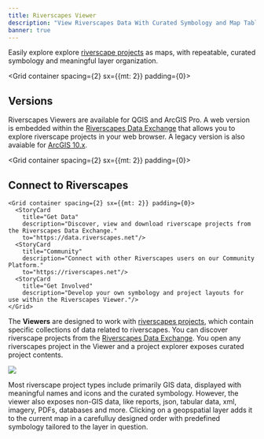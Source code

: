 ```yaml
---
title: Riverscapes Viewer
description: "View Riverscapes Data With Curated Symbology and Map Table of Contents"
banner: true
---
```



Easily explore explore [riverscape projects](https://data.riverscapes.net) as maps, with repeatable, curated symbology and meaningful layer organization.

<Grid container spacing={2} sx={{mt: 2}} padding={0}>
  <StoryCard 
    title="Consistent Cartography"
    description="Stop wasting time repeatedly symbolozing layers. Riverscapes Viewers automatically applies carefully curated symbology to data, ensuring the same look and feel every time."/>
  <StoryCard 
    title="Logical Table of Contents"
    description="Data are presenting in a meaningful hierarchy that is relevant to the type of data you are looking at. Layers can be added to your current map and are automatically organized into a matching table of contents."/>
  <StoryCard 
    title="Helpful MetaData"
    description="Riverscapes Viewers make it easy to see where data originated from and navigate to the source. Metadata is available for all layers, providing context and provenance."/>
</Grid>

## Versions

Riverscapes Viewers are available for QGIS and ArcGIS Pro. A web version is embedded within the [Riverscapes Data Exchange](https://data.riverscapes.net) that allows you to explore riverscape projects in your web browser. A legacy version is also avaiable for [ArcGIS 10.x](/software-help/help-arc).

<Grid container spacing={2} sx={{mt: 2}} padding={0}>
  <StoryCard 
    title="Web Viewer"
    description="Explore riverscape projects in your web browser. No installation required."
    to="software-help/help-web"/>
  <StoryCard 
    title="QGIS"
    description="A free plugin for QGIS." 
    to="/software-help/help-qgis"/>
  <StoryCard 
    title="ArcGIS Pro"
    description="A free addin for ArcGIS Pro."
    to="/software-help/help-arcpro"/>
</Grid>

## Connect to Riverscapes

    <Grid container spacing={2} sx={{mt: 2}} padding={0}>
      <StoryCard 
        title="Get Data"
        description="Discover, view and download riverscape projects from the Riverscapes Data Exchange." 
        to="https://data.riverscapes.net"/>
      <StoryCard 
        title="Community"
        description="Connect with other Riverscapes users on our Community Platform." 
        to="https://riverscapes.net"/>
      <StoryCard 
        title="Get Involved"
        description="Develop your own symbology and project layouts for use within the Riverscapes Viewer."/>
    </Grid>

The **Viewers** are designed to work with [riverscapes projects](https://riverscapes.net/Tools/Technical_Reference/Documentation_Standards/Riverscapes_Projects/), which contain specific collections of data related to riverscapes. You can discover riverscape projects from the [Riverscapes Data Exchange](https://data.riverscapes.net). You open any riverscapes project in the Viewer and a project explorer exposes curated project contents. 

<Image src="/images/project_views/project_view_tree.png" to="/about" caption="A Riverscape Project tree view" />

Most riverscape project types include primarily GIS data, displayed with meaningful names and icons and the curated symbology. However, the viewer also exposes non-GIS data, like reports, json, tabular data, xml, imagery, PDFs, databases and more. Clicking on a geopspatial layer adds it to the current map in a carefulluy designed order with predefined symbology tailored to the layer in question.
